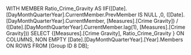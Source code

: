 WITH MEMBER Ratio_Crime_Gravity AS
    IIF([Date].[DayMonthQuarterYear].CurrentMember.PrevMember IS NULL ,0,
      ([Date].[DayMonthQuarterYear].CurrentMember,
    [Measures].[Crime Gravity]) / ([Date].[DayMonthQuarterYear].CurrentMember.lag(1),
    [Measures].[Crime Gravity]))
SELECT
  {[Measures].[Crime Gravity], Ratio_Crime_Gravity } ON COLUMNS,
  NON EMPTY [Date].[DayMonthQuarterYear].[Year].Members ON ROWS
FROM [Group ID 8 DB];